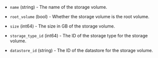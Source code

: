 <!-- Code generated from the comments of the StorageVolume struct in builder/hpe-vme/iso/config.go; DO NOT EDIT MANUALLY -->

- `name` (string) - The name of the storage volume.

- `root_volume` (bool) - Whether the storage volume is the root volume.

- `size` (int64) - The size in GB of the storage volume.

- `storage_type_id` (int64) - The ID of the storage type for the storage volume.

- `datastore_id` (string) - The ID of the datastore for the storage volume.

<!-- End of code generated from the comments of the StorageVolume struct in builder/hpe-vme/iso/config.go; -->
